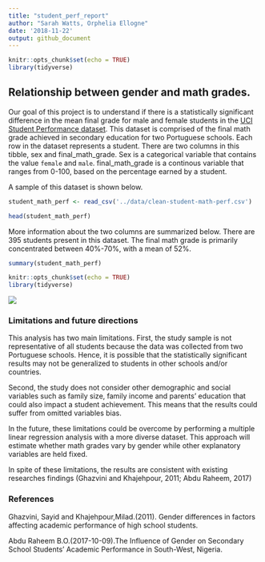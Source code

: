 ```yaml
---
title: "student_perf_report"
author: "Sarah Watts, Orphelia Ellogne"
date: '2018-11-22'
output: github_document
---
```


```r
knitr::opts_chunk$set(echo = TRUE)
library(tidyverse)
```

## Relationship between gender and math grades.

Our goal of this project is to understand if there is a statistically significant difference in the mean final grade for male and female students in the [UCI Student Performance dataset](https://archive.ics.uci.edu/ml/datasets/Student+Performance). This dataset is comprised of the final math grade achieved in secondary education for two Portuguese schools. Each row in the dataset represents a student. There are two columns in this tibble, sex and final_math_grade. Sex is a categorical variable that contains the value `female` and `male`. final_math_grade is a continous variable that ranges from 0-100, based on the percentage earned by a student.

A sample of this dataset is shown below.

```r
student_math_perf <- read_csv('../data/clean-student-math-perf.csv')
```

```r
head(student_math_perf)
```

More information about the two columns are summarized below. There are 395 students present in this dataset. The final math grade is primarily concentrated between 40%-70%, with a mean of 52%. 

```r
summary(student_math_perf)
```

```r
knitr::opts_chunk$set(echo = TRUE)
library(tidyverse)
```

![](../results/violin-student-math-perf.png)

### Limitations and future directions 

This analysis has two main limitations. First, the study sample is not representative of all students because the data was collected from two Portuguese schools. Hence, it is possible that the statistically significant results may not be generalized to students in other schools and/or countries.

Second, the study does not consider other demographic and social variables such as family size, family income and parents' education that could also impact a student achievement. This means that the results could suffer from omitted variables bias. 

In the future, these limitations could be overcome by performing a multiple linear regression analysis with a more diverse dataset. This approach will estimate whether math grades vary by gender while other explanatory variables are held fixed.

In spite of these limitations, the results are consistent with existing researches findings (Ghazvini and Khajehpour, 2011; Abdu Raheem, 2017)

### References

Ghazvini, Sayid and Khajehpour,Milad.(2011). Gender differences in factors affecting academic performance of
high school students.

Abdu Raheem B.O.(2017-10-09).The Influence of Gender on Secondary School Students' Academic Performance in South-West, Nigeria.






